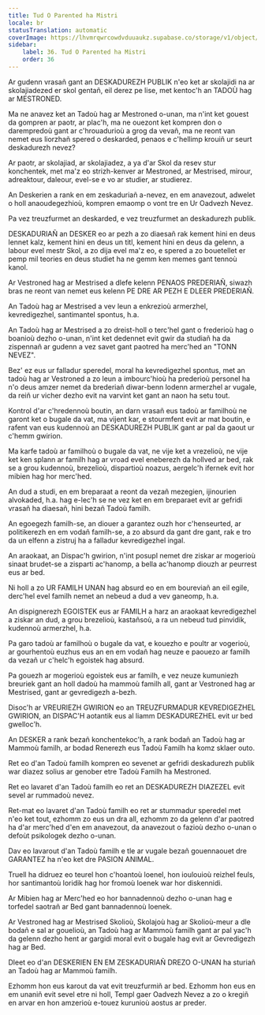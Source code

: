 ```yaml
---
title: Tud O Parented ha Mistri
locale: br
statusTranslation: automatic
coverImage: https://lhvmrqwrcowdvduuaukz.supabase.co/storage/v1/object/public/strapi-uploads/small_cover-educacion-fundamental.webp-2d51a7828a2b1309555be27f7e2a61a0.webp
sidebar:
    label: 36. Tud O Parented ha Mistri
    order: 36
---
```

Ar gudenn vrasañ gant an DESKADUREZH PUBLIK n'eo ket ar skolajidi na ar skolajiadezed er skol gentañ, eil derez pe lise, met kentoc'h an TADOÙ hag ar MESTRONED.

Ma ne anavez ket an Tadoù hag ar Mestroned o-unan, ma n'int ket gouest da gompren ar paotr, ar plac'h, ma ne ouezont ket kompren don o darempredoù gant ar c'hrouadurioù a grog da vevañ, ma ne reont van nemet eus liorzhañ spered o deskarded, penaos e c'hellimp krouiñ ur seurt deskadurezh nevez?

Ar paotr, ar skolajiad, ar skolajiadez, a ya d'ar Skol da resev stur konchentek, met ma'z eo strizh-kenver ar Mestroned, ar Mestrised, mirour, adreaktour, daleour, evel-se e vo ar studier, ar studierez.

An Deskerien a rank en em zeskaduriañ a-nevez, en em anavezout, adwelet o holl anaoudegezhioù, kompren emaomp o vont tre en Ur Oadvezh Nevez.

Pa vez treuzfurmet an deskarded, e vez treuzfurmet an deskadurezh publik.

DESKADURIAÑ an DESKER eo ar pezh a zo diaesañ rak kement hini en deus lennet kalz, kement hini en deus un titl, kement hini en deus da gelenn, a labour evel mestr Skol, a zo dija evel ma'z eo, e spered a zo bouetellet er pemp mil teories en deus studiet ha ne gemm ken memes gant tennoù kanol.

Ar Vestroned hag ar Mestrised a dlefe kelenn PENAOS PREDERIAÑ, siwazh bras ne reont van nemet eus kelenn PE DRE AR PEZH E DLEER PREDERIAÑ.

An Tadoù hag ar Mestrised a vev leun a enkrezioù armerzhel, kevredigezhel, santimantel spontus, h.a.

An Tadoù hag ar Mestrised a zo dreist-holl o terc'hel gant o frederioù hag o boanioù dezho o-unan, n'int ket dedennet evit gwir da studiañ ha da zispennañ ar gudenn a vez savet gant paotred ha merc'hed an "TONN NEVEZ".

Bez' ez eus ur falladur speredel, moral ha kevredigezhel spontus, met an tadoù hag ar Vestroned a zo leun a imbourc'hioù ha prederioù personel ha n'o deus amzer nemet da brederiañ diwar-benn lodenn armerzhel ar vugale, da reiñ ur vicher dezho evit na varvint ket gant an naon ha setu tout.

Kontrol d'ar c'hredennoù boutin, an darn vrasañ eus tadoù ar familhoù ne garont ket o bugale da vat, ma vijent kar, e stourmfent evit ar mat boutin, e rafent van eus kudennoù an DESKADUREZH PUBLIK gant ar pal da gaout ur c'hemm gwirion.

Ma karfe tadoù ar familhoù o bugale da vat, ne vije ket a vrezelioù, ne vije ket ken splann ar familh hag ar vroad evel eneberezh da hollved ar bed, rak se a grou kudennoù, brezelioù, dispartioù noazus, aergelc'h ifernek evit hor mibien hag hor merc'hed.

An dud a studi, en em breparaat a reont da vezañ mezegien, ijinourien alvokaded, h.a. hag e-lec'h se ne vez ket en em breparaet evit ar gefridi vrasañ ha diaesañ, hini bezañ Tadoù familh.

An egoegezh familh-se, an diouer a garantez ouzh hor c'henseurted, ar politikerezh en em vodañ familh-se, a zo absurd da gant dre gant, rak e tro da un elfenn a zistruj ha a falladur kevredigezhel ingal.

An araokaat, an Dispac'h gwirion, n'int posupl nemet dre ziskar ar mogerioù sinaat brudet-se a zisparti ac'hanomp, a bella ac'hanomp diouzh ar peurrest eus ar bed.

Ni holl a zo UR FAMILH UNAN hag absurd eo en em boureviañ an eil egile, derc'hel evel familh nemet an nebeud a dud a vev ganeomp, h.a.

An dispignerezh EGOISTEK eus ar FAMILH a harz an araokaat kevredigezhel a ziskar an dud, a grou brezelioù, kastañsoù, a ra un nebeud tud pinvidik, kudennoù armerzhel, h.a.

Pa garo tadoù ar familhoù o bugale da vat, e kouezho e poultr ar vogerioù, ar gourhentoù euzhus eus an en em vodañ hag neuze e paouezo ar familh da vezañ ur c'helc'h egoistek hag absurd.

Pa gouezh ar mogerioù egoistek eus ar familh, e vez neuze kumuniezh breuriek gant an holl dadoù ha mammoù familh all, gant ar Vestroned hag ar Mestrised, gant ar gevredigezh a-bezh.

Disoc'h ar VREURIEZH GWIRION eo an TREUZFURMADUR KEVREDIGEZHEL GWIRION, an DISPAC'H aotantik eus al liamm DESKADUREZHEL evit ur bed gwelloc'h.

An DESKER a rank bezañ konchentekoc'h, a rank bodañ an Tadoù hag ar Mammoù familh, ar bodad Renerezh eus Tadoù Familh ha komz sklaer outo.

Ret eo d'an Tadoù familh kompren eo sevenet ar gefridi deskadurezh publik war diazez solius ar genober etre Tadoù Familh ha Mestroned.

Ret eo lavaret d'an Tadoù familh eo ret an DESKADUREZH DIAZEZEL evit sevel ar rummadoù nevez.

Ret-mat eo lavaret d'an Tadoù familh eo ret ar stummadur speredel met n'eo ket tout, ezhomm zo eus un dra all, ezhomm zo da gelenn d'ar paotred ha d'ar merc'hed d'en em anavezout, da anavezout o fazioù dezho o-unan o defoùt psikologek dezho o-unan.

Dav eo lavarout d'an Tadoù familh e tle ar vugale bezañ gouennaouet dre GARANTEZ ha n'eo ket dre PASION ANIMAL.

Truell ha didruez eo teurel hon c'hoantoù loenel, hon ioulouioù reizhel feuls, hor santimantoù loridik hag hor fromoù loenek war hor diskennidi.

Ar Mibien hag ar Merc'hed eo hor bannadennoù dezho o-unan hag e torfedel saotrañ ar Bed gant bannadennoù loenek.

Ar Vestroned hag ar Mestrised Skolioù, Skolajoù hag ar Skolioù-meur a dle bodañ e sal ar gouelioù, an Tadoù hag ar Mammoù familh gant ar pal yac'h da gelenn dezho hent ar gargidi moral evit o bugale hag evit ar Gevredigezh hag ar Bed.

Dleet eo d'an DESKERIEN EN EM ZESKADURIAÑ DREZO O-UNAN ha sturiañ an Tadoù hag ar Mammoù familh.

Ezhomm hon eus karout da vat evit treuzfurmiñ ar bed. Ezhomm hon eus en em unaniñ evit sevel etre ni holl, Templ gaer Oadvezh Nevez a zo o kregiñ en arvar en hon amzerioù e-touez kurunioù aostus ar preder.

